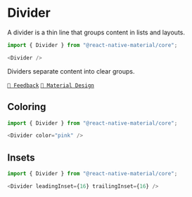 
# Divider

A divider is a thin line that groups content in lists and layouts.

<Example component="divider" section="overview"/>

```js
import { Divider } from "@react-native-material/core";

<Divider />
```

Dividers separate content into clear groups.

[`💬 Feedback`](https://github.com/yamankatby/react-native-material/labels/component%3A%20Divider)
[`🎨 Material Design`](https://material.io/components/dividers)

## Coloring

<Example component="divider" section="color"/>

```js
import { Divider } from "@react-native-material/core";

<Divider color="pink" />
```

## Insets

<Example component="divider" section="insets"/>

```js
import { Divider } from "@react-native-material/core";

<Divider leadingInset={16} trailingInset={16} />
```
